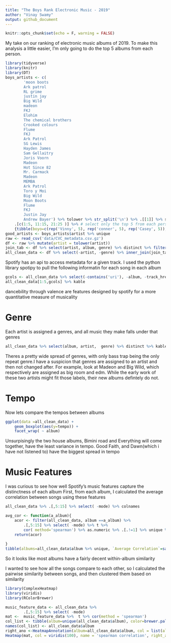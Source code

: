 ```yaml
---
title: "The Boys Rank Electronic Music - 2019"
author: "Vinay Swamy"
output: github_document
---
```




```r
knitr::opts_chunk$set(echo = F, warning = FALSE)
```

My take on our ranking of electronic music albums of 2019. To make this analysis a little easier, I'm only going to do the top 5 albums from each person.

```r
library(tidyverse)
library(knitr)
library(DT)
boys_artists <- c(
        'moon boots
        Ark patrol 
        RL grime
        justin jay
        Big Wild
        madeon 
        FKJ
        Elohim
        The chemical brothers
        Crooked colours
        Flume
        FKJ
        Ark Patrol
        SG Lewis
        Hayden James
        Sam Gellaitry
        Joris Voorn
        Madeon
        Hot Since 82
        Mr. Carmack
        Madeon
        MEMBA
        Ark Patrol
        Toro y Moi
        Big Wild
        Moon Boots
        Flume
        FKJ
        Justin Jay
        Andrew Bayer') %>% tolower %>% str_split('\n') %>% .[[1]] %>% str_squish %>%
    .[c(1:5, 11:15, 21:25 )] %>% # select only the top 5 from each person.
    {tibble(boyo=c(rep('Vinny', 5), rep('conner', 5), rep('Casey', 5)), artist=.)}
good_artists <- boys_artists$artist %>% unique
raw <- read_csv('data/CVC_metadata.csv.gz') 
df <- raw %>% mutate(artist = tolower(artist))
join_tab <- df %>% select(artist, album, genre) %>% distinct %>% filter(artist %in% good_artists)
all_clean_data <- df %>% select(-artist, -genre) %>% inner_join(join_tab) %>% distinct

```

Spotify has an api to access metadata for a given track. I used the python library spotipy to pull the following informatin for each song in each album


```r
gcols <- all_clean_data %>% select(-contains('uri'), -album, -track_href, -artist, -id,-mode, -analysis_url ) %>% colnames 
all_clean_data[1:5,gcols] %>% kable
```
dancebility through valence are features designed by spotify for a more quantitative measure of musicality 



# Genre
Each artist is assigned a genres, and all music they make falls under that genres 

```r
all_clean_data %>% select(album, artist,  genre) %>% distinct %>% kable
```
Theres a pretty wide spread of genres, with only bass trap being the only repeat genre.I have a suspicion that genres are assigned to an artist and then not changed after. For example, look at Madeon and Big Wild, which respectively are assigned as big room and edm. While the early work of these two artists might fit those labels, their new albums defintely do not.

# Tempo
Now lets compare the tempos between albums

```r

ggplot(data =all_clean_data) + 
    geom_boxplot(aes(y=tempo)) + 
    facet_wrap( ~ album)

```

Unsurpisingly the two house albums, Bimini road and Everything will come together, have the least variance in tempo. Good Faith, and Dawn(which i have not listened to) have the biggest spread in tempo

# Music Features
I was curious to see how well Spotify's music features capture the distinctness of each album
First, from each album, I calculated the average correlation between songs using these features 

```r
all_clean_data %>% .[,5:15] %>% select( -mode) %>% colnames
```


```r
avg_cor <- function(a_album){
    acor <- filter(all_clean_data, album ==a_album) %>% 
        .[,5:15] %>% select( -mode) %>% t %>% 
        cor( method='spearman') %>% as.numeric %>% .[.!=1] %>% unique %>% mean 
    return(acor)
    
}
tibble(albums=all_clean_data$album %>% unique, `Average Correlation`=sapply(albums, avg_cor) ) %>% arrange(desc(`Average Correlation`)) %>%kable
```


So it looks like most albums have a fairly decent within-album similarity 


I wanted to see how all the songs compare to each other, so I calculated the pairwise similarity between songs, and then clustered them based on similarity 

```r
library(ComplexHeatmap)
library(viridis)
library(RColorBrewer)

music_feature_data <- all_clean_data %>% 
        .[,5:15] %>% select( -mode)
mat <-  music_feature_data %>%  t %>% cor(method = 'spearman')
col_list <- tibble(album=unique(all_clean_data$album), color=brewer.pal(12, 'Set3')) %>% left_join(all_clean_data) %>% pull(color)
names(col_list) <- all_clean_data$album
right_ano <-HeatmapAnnotation(album=all_clean_data$album, col = list(album=col_list), which = 'row')
Heatmap(mat, col = viridis(100), name = 'spearman correlation', right_annotation = right_ano)
```



